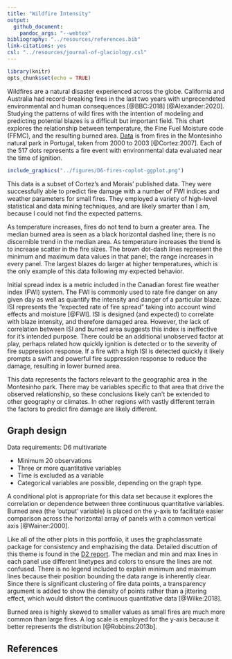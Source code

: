 ```yaml
---
title: "Wildfire Intensity"
output: 
  github_document: 
    pandoc_args: "--webtex"
bibliography: "../resources/references.bib"
link-citations: yes
csl: "../resources/journal-of-glaciology.csl"
---
```


```r
library(knitr)
opts_chunk$set(echo = TRUE)
```

Wildfires are a natural disaster experienced across the globe. California and Australia had record-breaking fires in the last two years with unprecendeted environmental and human consequences [@BBC:2018] [@Alexander:2020]. Studying the patterns of wild fires with the intention of modeling and predicting potential blazes is a difficult but important field. This chart explores the relationship between temperature, the Fine Fuel Moisture code (FFMC), and the resulting burned area. [Data](https://archive.ics.uci.edu/ml/machine-learning-databases/forest-fires/) is from fires in the Montesinho natural park in Portugal, taken from 2000 to 2003 [@Cortez:2007]. Each of the 517 dots represents a fire event with environmental data evaluated near the time of ignition.

```r
include_graphics("../figures/D6-fires-coplot-ggplot.png")    
```

This data is a subset of Cortez's and Morais' published data. They were successfully able to predict fire damage with a number of FWI indices and weather parameters for small fires. They employed a variety of high-level statistical and data mining techniques, and are likely smarter than I am, because I could not find the expected patterns. 

As temperature increases, fires do not tend to burn a greater area. The median burned area is seen as a black horizontal dashed line; there is no discernible trend in the median area. As temperature increases the trend is to increase scatter in the fire sizes. The brown dot-dash lines represent the minimum and maximum data values in that panel; the range increases in every panel. The largest blazes do larger at higher temperatures, which is the only example of this data following my expected behavior.

Initial spread index is a metric included in the Canadian forest fire weather index (FWI) system. The FWI is commonly used to rate fire danger on any given day as well as quantify the intensity and danger of a particular blaze. ISI represents the "expected rate of fire spread" taking into account wind effects and moisture [@FWI]. ISI is designed (and expected) to correlate with blaze intensity, and therefore damaged area. However, the lack of correlation between ISI and burned area suggests this index is ineffective for it's intended purpose. There could be an additional unobserved factor at play, perhaps related how quickly ignition is detected or to the severity of fire suppression response. If a fire with a high ISI is detected quickly it likely prompts a swift and powerful fire suppression response to reduce the damage, resulting in lower burned area.

This data represents the factors relevant to the geographic area in the Montesinho park. There may be variables specific to that area that drive the observed relationship, so these conclusions likely can't be extended to other geography or climates. In other regions with vastly different terrain the factors to predict fire damage are likely different.

## Graph design
 
Data requirements: D6 multivariate

- Minimum 20 observations
- Three or more quantitative variables
- Time is excluded as a variable
- Categorical variables are possible, depending on the graph type.

A conditional plot is appropriate for this data set because it explores the correlation or dependence between three continuous quantitative variables. Burned area (the 'output' variable) is placed on the y-axis to facilitate easier comparison across the horizontal array of panels with a common vertical axis [@Wainer:2000]. 

Like all of the other plots in this portfolio, it uses the graphclassmate package for consistency and emphazising the data. Detailed discuttion of this theme is found in the [D2 report](https://github.com/severygb/portfolio-severyn-gabe/blob/master/reports/D2-report.md). The median and min and max lines in each panel use different linetypes and colors to ensure the lines are not confused. There is no legend included to explain minimum and maximum lines because their position bounding the data range is inherently clear. Since there is significant clustering of fire data points, a transparency argument is added to show the density of points rather than a jittering effect, which would distort the continuous quantitative data [@Wilke:2018].

Burned area is highly skewed to smaller values as small fires are much more common than large fires. A log scale is employed for the y-axis because it better represents the distribution [@Robbins:2013b].

## References